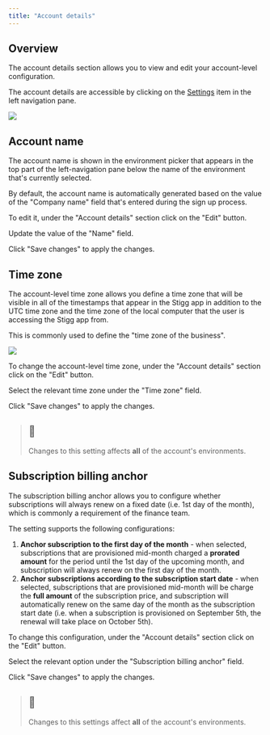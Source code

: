 ```yaml
---
title: "Account details"
---
```


## Overview

The account details section allows you to view and edit your account-level configuration.

The account details are accessible by clicking on the [Settings](https://app.stigg.io/account/settings) item in the left navigation pane.

![](/images/4931703-Screenshot_2023-09-10_at_10_56_38.png) 

## Account name

The account name is shown in the environment picker that appears in the top part of the left-navigation pane below the name of the environment that's currently selected.

By default, the account name is automatically generated based on the value of the "Company name" field that's entered during the sign up process.

To edit it, under the "Account details" section click on the "Edit" button.

Update the value of the "Name" field.

Click "Save changes" to apply the changes.

## Time zone

The account-level time zone allows you define a time zone that will be visible in all of the timestamps that appear in the Stigg app in addition to the UTC time zone and the time zone of the local computer that the user is accessing the Stigg app from.

This is commonly used to define the "time zone of the business".

![](/images/1ddf636-Screenshot_2023-09-10_at_10.57.55.png) 

To change the account-level time zone, under the "Account details" section click on the "Edit" button.

Select the relevant time zone under the "Time zone" field.

Click "Save changes" to apply the changes.

> ## 🚧
> 
> Changes to this setting affects **all** of the account's environments.

## Subscription billing anchor

The subscription billing anchor allows you to configure whether subscriptions will always renew on a fixed date (i.e. 1st day of the month), which is commonly a requirement of the finance team.

The setting supports the following configurations:

1. **Anchor subscription to the first day of the month** \- when selected, subscriptions that are provisioned mid-month charged a **prorated amount** for the period until the 1st day of the upcoming month, and subscription will always renew on the first day of the month.
2. **Anchor subscriptions according to the subscription start date** \- when selected, subscriptions that are provisioned mid-month will be charge the **full amount** of the subscription price, and subscription will automatically renew on the same day of the month as the subscription start date (i.e. when a subscription is provisioned on September 5th, the renewal will take place on October 5th).

To change this configuration, under the "Account details" section click on the "Edit" button.

Select the relevant option under the "Subscription billing anchor" field.

Click "Save changes" to apply the changes.

> ## 🚧
> 
> Changes to this settings affect **all** of the account's environments.